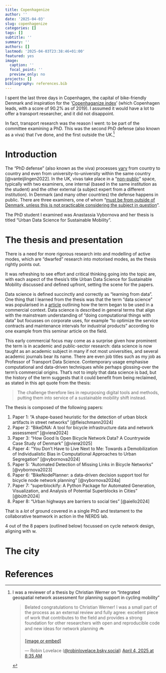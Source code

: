 ```yaml
---
title: Copenhagenize
author: ''
date: '2025-04-03'
slug: copenhagenize
categories: []
tags: []
subtitle: ''
summary: ''
authors: []
lastmod: '2025-04-03T23:38:46+01:00'
featured: yes
image:
  caption: ''
  focal_point: ''
  preview_only: no
projects: []
bibliography: references.bib
---
```


I spent the last three days in Copenhagen, the capital of bike-friendly Denmark and inspiration for the '[Copenhaganize index](https://copenhagenizeindex.eu/)' (which Copenhagen leads, with a score of 90.2% as of 2019).
I assumed it would have a lot to offer a transport researcher, and it did not disappoint.

In fact, transport research was the reason I went: to be part of the committee examining a PhD.
This was the second PhD defense (also known as a viva) that I've done, and the first outside the UK.[^1]

[^1]: I was a reviewer of a thesis by Christian Werner on "Integrated geospatial network assessment for planning support in cycling mobility"

    <blockquote class="bluesky-embed" data-bluesky-uri="at://did:plc:scyxpltepxvut6akgwojidty/app.bsky.feed.post/3llxvrb652c2e" data-bluesky-cid="bafyreifaqjq5s2tcta26aaotobnhxbjyfgfq4yw3swwrtd5tlkh7wi2zjm" data-bluesky-embed-color-mode="system">

    <p lang="en">

    Belated congratulations to Christian Werner!
    I was a small part of the process as an external review and fully agree: excellent piece of work that contributes to the field and provides a strong foundation for other researchers with open and reproducible code and new ideas for network planning 🚲<br><br><a href="https://bsky.app/profile/did:plc:scyxpltepxvut6akgwojidty/post/3llxvrb652c2e?ref_src=embed">\[image or embed\]</a>

    </p>

    — Robin Lovelace (<a href="https://bsky.app/profile/did:plc:scyxpltepxvut6akgwojidty?ref_src=embed">@robinlovelace.bsky.social</a>) <a href="https://bsky.app/profile/did:plc:scyxpltepxvut6akgwojidty/post/3llxvrb652c2e?ref_src=embed">April 4, 2025 at 8:35 AM</a>

    </blockquote>

    ```{=html}
    <script async src="https://embed.bsky.app/static/embed.js" charset="utf-8"></script>
    ```

# Introduction

The "PhD defense" (also known as the viva) processes [vary](https://eprints.bournemouth.ac.uk/37508/7/624-Article%20Text-966-1-10-20230112.pdf) from country to country and even from university-to-university within the same country [@vanteijlingen2022].
In the UK, vivas take place in a "[non-public](https://vitae.ac.uk/resource/working-in-research/doctoral-research/the-viva/)" space, typically with two examiners, one internal (based in the same institution as the student) and the other external (a subject expert from a different institution).
In Denmark (and many other countries) the defense happens in public.
There are three examiners, one of whom "[must be from outside of Denmark, unless this is not practicable considering the subject in question](https://www.dtu.dk/english/-/media/dtudk/uddannelse/phd-udannelse/dokumenter/dtus-rules-for-the-phd-programme-may-2023.pdf)".

The PhD student I examined was Anastassia Vybornova and her thesis is titled "Urban Data Science for Sustainable Mobility".

# The thesis and presentation

There is a need for more rigorous research into and modelling of active modes, which are "dwarfed" research into motorised modes, as the thesis rightly points out.

It was refreshing to see effort and critical thinking going into the topic are, with each aspect of the thesis's title Urban Data Science for Sustainable Mobility discussed and defined upfront, setting the scene for the papers.

Data science is defined succinctly and correctly as "learning from data".
One thing that I learned from the thesis was that the term "data science" was popularised in a [article](https://hbr.org/2012/10/data-scientist-the-sexiest-job-of-the-21st-century) outlining how the term began to be used in a commercial context.
Data science is described in general terms that align with the mainstream understanding of "doing computational things with data" but focusses on corporate uses, for example "to optimize the service contracts and maintenance intervals for industrial products" according to one example from this seminar article on the field.

This early commercial focus may come as a surprise given how prominent the term is in academic and public-sector research: data science is now taught as an academic subject in many if not most universities, and several academic journals bear its name.
There are even job titles such as my job as Professor of Transport Data Science.
Contemporary usage emphasise computational and data-driven techniques while perhaps glossing-over the term's commercial origins.
That's not to imply that data science is bad, but the history of the term suggests that it could benefit from being reclaimed, as stated in this apt quote from the thesis:

> The challenge therefore lies in repurposing digital tools and methods, putting them into service of a sustainable mobility shift instead.

The thesis is composed of the following papers:

1.  Paper 1: "A shape-based heuristic for the detection of urban block artifacts in street networks" [@fleischmann2024]
2.  Paper 2: "BikeDNA: A tool for bicycle infrastructure data and network assessment" [@vierø2024]
3.  Paper 3: "How Good Is Open Bicycle Network Data? A Countrywide Case Study of Denmark" [@vierø2025]
4.  Paper 4: "You Don’t Have to Live Next to Me: Towards a Demobilization of Individualistic Bias in Computational Approaches to Urban Segregation" [@vybornova2024]
5.  Paper 5: "Automated Detection of Missing Links in Bicycle Networks" [@vybornova2023]
6.  Paper 6: "BikeNodePlanner: a data-driven decision support tool for bicycle node network planning" [@vybornova2024a]
7.  Paper 7: "superblockify: A Python Package for Automated Generation, Visualization, and Analysis of Potential Superblocks in Cities" [@büth2024]
8.  Paper 8: "Urban highways are barriers to social ties" [@aiello2024]

That is a *lot* of ground covered in a single PhD and testament to the collaborative teamwork in action in the NERDS lab.

4 out of the 8 papers (outlined below) focussed on cycle network design, aligning with w.

# The city

# References